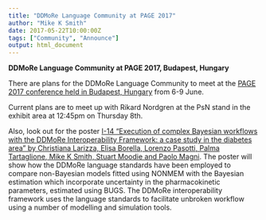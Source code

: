 ```yaml
---
title: "DDMoRe Language Community at PAGE 2017"
author: "Mike K Smith"
date: 2017-05-22T10:00:00Z
tags: ["Community", "Announce"]
output: html_document
---
```


**DDMoRe Language Community at PAGE 2017, Budapest, Hungary** 

There are plans for the DDMoRe Language Community to meet at the [PAGE 2017
conference held in Budapest, Hungary](https://www.page-meeting.org/default.asp?id=41&keuze=meeting)
from 6-9 June.

Current plans are to meet up with Rikard Nordgren at the PsN stand in the 
exhibit area at 12:45pm on Thursday 8th.

Also, look out for the poster [I-14 "Execution of complex Bayesian workflows with
the DDMoRe Interoperability Framework: a case study in the diabetes area" by 
Christiana Larizza, Elisa Borella, Lorenzo Pasotti, Palma Tartaglione, Mike K 
Smith, Stuart Moodie and Paolo Magni](https://www.page-meeting.org/default.asp?abstract=7188).
The poster will show how the DDMoRe language standards have been employed to 
compare non-Bayesian models fitted using NONMEM with the Bayesian estimation
which incorporate uncertainty in the pharmacokinetic parameters, estimated 
using BUGS. The DDMoRe interoperability framework uses the language standards
to facilitate unbroken workflow using a number of modelling and simulation tools.